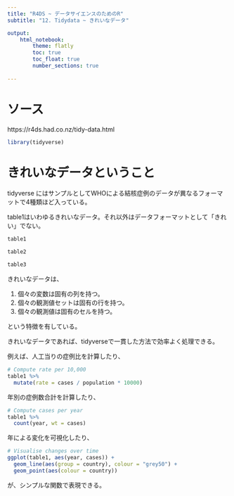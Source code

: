 ```yaml
---
title: "R4DS ~ データサイエンスのためのR"
subtitle: "12. Tidydata ~ きれいなデータ"

output: 
    html_notebook:
        theme: flatly
        toc: true
        toc_float: true
        number_sections: true
        
---
```


# ソース

https://r4ds.had.co.nz/tidy-data.html


```r
library(tidyverse)
```

# きれいなデータということ

tidyverse にはサンプルとしてWHOによる結核症例のデータが異なるフォーマットで4種類ほど入っている。

table1はいわゆるきれいなデータ。それ以外はデータフォーマットとして「きれい」でない。

```r
table1
```

```r
table2
```


```r
table3
```

きれいなデータは、

1. 個々の変数は固有の列を持つ。
1. 個々の観測値セットは固有の行を持つ。
1. 個々の観測値は固有のセルを持つ。

という特徴を有している。


きれいなデータであれば、tidyverseで一貫した方法で効率よく処理できる。

例えば、人工当りの症例比を計算したり、

```r
# Compute rate per 10,000
table1 %>% 
  mutate(rate = cases / population * 10000)

```
年別の症例数合計を計算したり、

```r
# Compute cases per year
table1 %>% 
  count(year, wt = cases)
```

年による変化を可視化したり、

```r
# Visualise changes over time
ggplot(table1, aes(year, cases)) + 
  geom_line(aes(group = country), colour = "grey50") + 
  geom_point(aes(colour = country))
```

が、シンプルな関数で表現できる。

